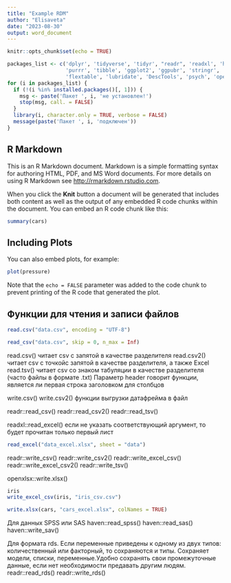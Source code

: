 ```yaml
---
title: "Example RDM"
author: "Elisaveta"
date: "2023-08-30"
output: word_document
---
```


```r
knitr::opts_chunk$set(echo = TRUE)

packages_list <- c('dplyr', 'tidyverse', 'tidyr', "readr", 'readxl', 'haven', 
                   'purrr', 'tibble', 'ggplot2', 'ggpubr', 'stringr', 
                   'flextable', 'lubridate', 'DescTools', 'psych', 'openxlsx')
for (i in packages_list) {
  if (!(i %in% installed.packages()[, 1])) {
    msg <- paste('Пакет ', i, 'не установлен!')
    stop(msg, call. = FALSE)
  }
  library(i, character.only = TRUE, verbose = FALSE)
  message(paste('Пакет ', i, 'подключен'))
}
```

## R Markdown

This is an R Markdown document. Markdown is a simple formatting syntax for authoring HTML, PDF, and MS Word documents. For more details on using R Markdown see <http://rmarkdown.rstudio.com>.

When you click the **Knit** button a document will be generated that includes both content as well as the output of any embedded R code chunks within the document. You can embed an R code chunk like this:

```r
summary(cars)
```

## Including Plots

You can also embed plots, for example:

```r
plot(pressure)
```

Note that the `echo = FALSE` parameter was added to the code chunk to prevent printing of the R code that generated the plot.

## Функции для чтения и записи файлов
```r
read.csv("data.csv", encoding = "UTF-8")

read_csv("data.csv", skip = 0, n_max = Inf)
```
read.csv() читает csv с запятой в качестве разделителя
read.csv2() читает csv с точкойс запятой в качестве разделителя, а также Excel
read.tsv() читает csv со знаком табуляции в качестве разделителя (часто файлы в формате .txt)
Параметр header говорит функции, является ли первая строка заголовком для столбцов

write.csv() write.csv2() функции выгрузки датафрейма в файл

readr::read_csv()
readr::read_csv2()
readr::read_tsv()

readxl::read_excel() если не указать соответствующий аргумент, то будет прочитан только первый лист

```r
read_excel("data_excel.xlsx", sheet = "data")
```


readr::write_csv()
readr::write_csv2()
readr::write_excel_csv()
readr::write_excel_csv2()
readr::write_tsv()

openxlsx::write.xlsx()

```r
iris
write_excel_csv(iris, "iris_csv.csv")
```
```r
write.xlsx(cars, "cars_excel.xlsx", colNames = TRUE)
```

Для данных SPSS или SAS
haven::read_spss()
haven::read_sas()
haven::write_sav()

Для формата rds. Если переменные приведены к одному из двух типов: количественный или факторный, то сохраняются и типы. Сохраняет модели, списки, переменные.Удобно сохранять свои промежуточные данные, если нет необходимости предавать другим людям.
readr::read_rds()
readr::write_rds()
